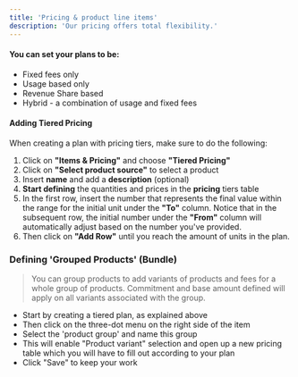 ```yaml
---
title: 'Pricing & product line items'
description: 'Our pricing offers total flexibility.'
---
```

#### You can set your plans to be:
-   Fixed fees only   
-   Usage based only
-   Revenue Share based
-   Hybrid - a combination of usage and fixed fees

#### Adding Tiered Pricing
When creating a plan with pricing tiers, make sure to do the following:
1.  Click on **"Items & Pricing"** and choose **"Tiered Pricing"**
2.  Click on **"Select product source"** to select a product
3.  Insert **name** and add a **description** (optional)
4.  **Start defining** the  quantities and prices in the **pricing** tiers table
5.  In the first row, insert the number that represents the final value within the range for the initial unit under the **"To"** column. Notice that in the subsequent row, the initial number under the **"From"** column will automatically adjust based on the number you've provided.
6.  Then click on **"Add Row"** until you reach the amount of units in the plan.
    
### Defining 'Grouped Products' (Bundle)
> You can group products to add variants of products and fees for a whole group of products. Commitment and base amount defined will apply on all variants associated with the group.
-   Start by creating a tiered plan, as explained above
-   Then click on the three-dot menu on the right side of the item
-   Select the 'product group' and name this group
-   This will enable "Product variant" selection and open up a new pricing table which you will have to fill out according to your plan
-   Click "Save" to keep your work